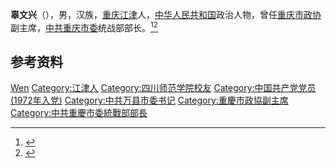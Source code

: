 '''辜文兴'''（{{bd|1945年|5月|}}），男，汉族，[[重庆|重庆]][[江津区|江津]]人，[[中华人民共和国|中华人民共和国]]政治人物，曾任[[重庆市政协|重庆市政协]]副主席，[[中共重庆市委|中共重庆市委]]统战部部长。<ref>{{Cite web|title=辜文兴|url=http://www.cqzx.gov.cn/cqzx_content/2018-01/17/content_406010.htm|accessdate=2020-09-05|work=重庆政协}}</ref><ref>{{Cite book|title=中华人民共和国职官志|author=何虎生, 李耀东, 向常福主编|publisher=中国社会出版社|year=2003|isbn=9787800883934|location=北京|pages=}}</ref>

== 参考资料 ==
{{reflist}}

{{中国人物小作品}}

{{Authority control}}
{{DEFAULTSORT:Gu辜}}
[[Category:辜姓|Wen]]
[[Category:江津人|Category:江津人]]
[[Category:四川师范学院校友|Category:四川师范学院校友]]
[[Category:中国共产党党员_(1972年入党)|Category:中国共产党党员 (1972年入党)]]
[[Category:中共万县市委书记|Category:中共万县市委书记]]
[[Category:重慶市政協副主席|Category:重慶市政協副主席]]
[[Category:中共重慶市委統戰部部長|Category:中共重慶市委統戰部部長]]